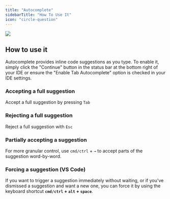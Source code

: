 ```yaml
---
title: "Autocomplete"
sidebarTitle: "How To Use It"
icon: "circle-question"
---
```


<Frame>
  <img src="/images/autocomplete-9d4e3f7658d3e65b8e8b20f2de939675.gif" />
</Frame>

## How to use it

Autocomplete provides inline code suggestions as you type. To enable it, simply click the "Continue" button in the status bar at the bottom right of your IDE or ensure the "Enable Tab Autocomplete" option is checked in your IDE settings.

### Accepting a full suggestion

Accept a full suggestion by pressing `Tab`

### Rejecting a full suggestion

Reject a full suggestion with `Esc`

### Partially accepting a suggestion

For more granular control, use `cmd/ctrl` + `→` to accept parts of the suggestion word-by-word.

### Forcing a suggestion (VS Code)

If you want to trigger a suggestion immediately without waiting, or if you've dismissed a suggestion and want a new one, you can force it by using the keyboard shortcut **`cmd/ctrl` + `alt` + `space`**.

